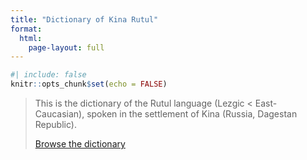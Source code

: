 ```yaml
---
title: "Dictionary of Kina Rutul"
format: 
  html:
    page-layout: full
---
```


```r
#| include: false
knitr::opts_chunk$set(echo = FALSE)
```

> This is the dictionary of the Rutul language (Lezgic < East-Caucasian), spoken in the settlement of Kina (Russia, Dagestan Republic).  
>   
> [Browse the dictionary](./dictionary.html)